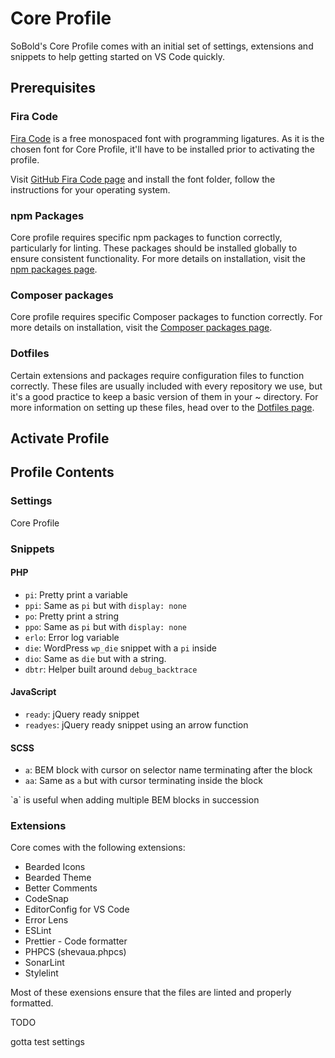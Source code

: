 
# Core Profile

SoBold's Core Profile comes with an initial set of settings, extensions and snippets to help getting started on VS Code quickly.

## Prerequisites

### Fira Code

[Fira Code](https://github.com/tonsky/FiraCode) is a free monospaced font with programming ligatures.
As it is the chosen font for Core Profile, it'll have to be installed prior to activating the profile.

Visit [GitHub Fira Code page](https://github.com/tonsky/FiraCode?tab=readme-ov-file#download--install) and install the font folder, follow
the instructions for your operating system.

### npm Packages

Core profile requires specific npm packages to function correctly, particularly for linting. These packages should be installed globally to ensure consistent functionality. For more details on installation, visit the [npm packages page](/setup/npm-packages).

### Composer packages

Core profile requires specific Composer packages to function correctly. For more details on installation, visit the [Composer packages page](/setup/composer-packages).

### Dotfiles

Certain extensions and packages require configuration files to function correctly. These files are usually included with every repository we use, but it's a good practice to keep a basic version of them in your ~ directory.
For more information on setting up these files, head over to the [Dotfiles page](/setup/dotfiles).

## Activate Profile

## Profile Contents

### Settings

Core Profile

### Snippets

#### PHP

- `pi`: Pretty print a variable
- `ppi`: Same as `pi` but with `display: none`
- `po`: Pretty print a string
- `ppo`: Same as `pi` but with `display: none`
- `erlo`: Error log variable
- `die`: WordPress `wp_die` snippet with a `pi` inside
- `dio`: Same as `die` but with a string.
- `dbtr`: Helper built around `debug_backtrace`

#### JavaScript

- `ready`: jQuery ready snippet
- `readyes`: jQuery ready snippet using an arrow function

#### SCSS

- `a`: BEM block with cursor on selector name terminating after the block
- `aa`: Same as `a` but with cursor terminating inside the block

<Callout type="info">
`a` is useful when adding multiple BEM blocks in succession
</Callout>

### Extensions

Core comes with the following extensions:

- Bearded Icons
- Bearded Theme
- Better Comments
- CodeSnap
- EditorConfig for VS Code
- Error Lens
- ESLint
- Prettier - Code formatter
- PHPCS (shevaua.phpcs)
- SonarLint
- Stylelint

Most of these exensions ensure that the files are linted and properly formatted.

TODO

gotta test settings
